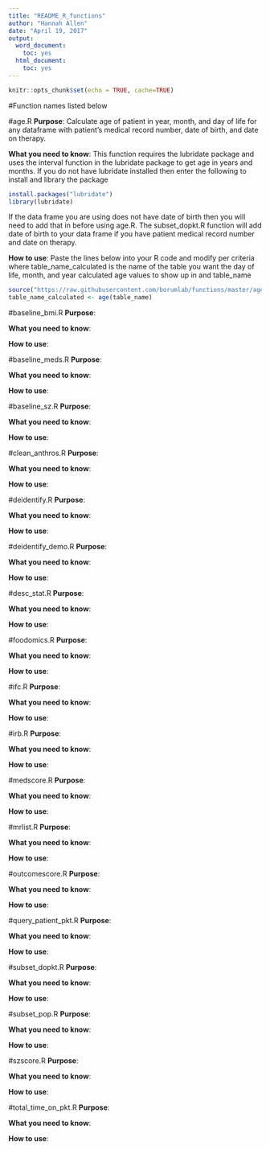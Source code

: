 ```yaml
---
title: "README_R_functions"
author: "Hannah Allen"
date: "April 19, 2017"
output:
  word_document:
    toc: yes
  html_document:
    toc: yes
---
```


```r
knitr::opts_chunk$set(echo = TRUE, cache=TRUE)
```

#Function names listed below

#age.R
**Purpose**: Calculate age of patient in year, month, and day of life for any dataframe with patient's medical record number, date of birth, and date on therapy.

**What you need to know**: This function requires the lubridate package and uses the interval function in the lubridate package to get age in years and months. If you do not have lubridate installed then enter the following to install and library the package

```r
install.packages("lubridate")
library(lubridate)
```

If the data frame you are using does not have date of birth then you will need to add that in before using age.R. The subset_dopkt.R function will add date of birth to your data frame if you have patient medical record number and date on therapy.

**How to use**: Paste the lines below into your R code and modify per criteria where table_name_calculated is the name of the table you want the day of life, month, and year calculated age values to show up in and table_name

```r
source("https://raw.githubusercontent.com/borumlab/functions/master/age.R")
table_name_calculated <- age(table_name)
```



#baseline_bmi.R
**Purpose**:

**What you need to know**:

**How to use**:


#baseline_meds.R
**Purpose**: 

**What you need to know**:

**How to use**:


#baseline_sz.R
**Purpose**: 

**What you need to know**:

**How to use**:


#clean_anthros.R
**Purpose**: 

**What you need to know**:

**How to use**:


#deidentify.R
**Purpose**: 

**What you need to know**:

**How to use**:


#deidentify_demo.R
**Purpose**: 

**What you need to know**:

**How to use**:


#desc_stat.R
**Purpose**: 

**What you need to know**:

**How to use**:


#foodomics.R
**Purpose**: 

**What you need to know**:

**How to use**:


#ifc.R
**Purpose**: 

**What you need to know**:

**How to use**:


#irb.R
**Purpose**: 

**What you need to know**:

**How to use**:


#medscore.R
**Purpose**: 

**What you need to know**:

**How to use**:


#mrlist.R
**Purpose**: 

**What you need to know**:

**How to use**:


#outcomescore.R
**Purpose**: 

**What you need to know**:

**How to use**:


#query_patient_pkt.R
**Purpose**: 

**What you need to know**:

**How to use**:


#subset_dopkt.R
**Purpose**: 

**What you need to know**:

**How to use**:


#subset_pop.R
**Purpose**: 

**What you need to know**:

**How to use**:


#szscore.R
**Purpose**: 

**What you need to know**:

**How to use**:


#total_time_on_pkt.R
**Purpose**: 

**What you need to know**:

**How to use**:














